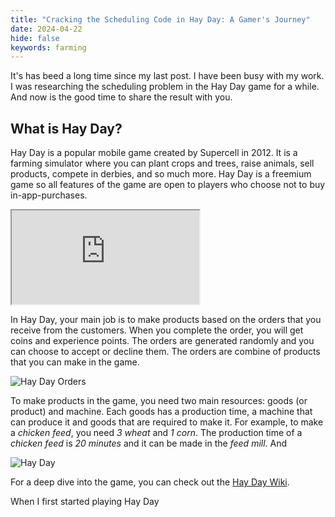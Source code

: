 ```yaml
---
title: "Cracking the Scheduling Code in Hay Day: A Gamer's Journey"
date: 2024-04-22
hide: false
keywords: farming
---
```


It's has beed a long time since my last post. I have been busy with my work. I was researching the scheduling problem in the Hay Day game for a while. And now is the good time to share the result with you.

## What is Hay Day?


Hay Day is a popular mobile game created by Supercell in 2012. It is a farming simulator where you can plant crops and trees, raise animals, sell products, compete in derbies, and so much more. Hay Day is a freemium game so all features of the game are open to players who choose not to buy in-app-purchases.


<iframe
  className="w-full h-full aspect-video rounded-xl"
  src="https://www.youtube.com/embed/mSev84nF1HA"
  title="YouTube video player"
  allow="accelerometer; autoplay; clipboard-write; encrypted-media; gyroscope; picture-in-picture; web-share"
></iframe>

In Hay Day, your main job is to make products based on the orders that you receive from the customers. When you complete the order, you will get coins and experience points. The orders are generated randomly and you can choose to accept or decline them. The orders are combine of products that you can make in the game.

![Hay Day Orders](/images/2024/hayday-orders.png)

To make products in the game, you need two main resources: goods (or product) and machine. Each goods has a production time, a machine that can produce it and goods that are required to make it. For example, to make a _chicken feed_, you need _3 wheat_ and _1 corn_. The production time of a _chicken feed_ is _20 minutes_ and it can be made in the _feed mill_. And 

![Hay Day](/images/2024/Hayday.drawio.png)


For a deep dive into the game, you can check out the [Hay Day Wiki](https://hayday.fandom.com/wiki/Hay_Day_Wiki). 

When I first started playing Hay Day 